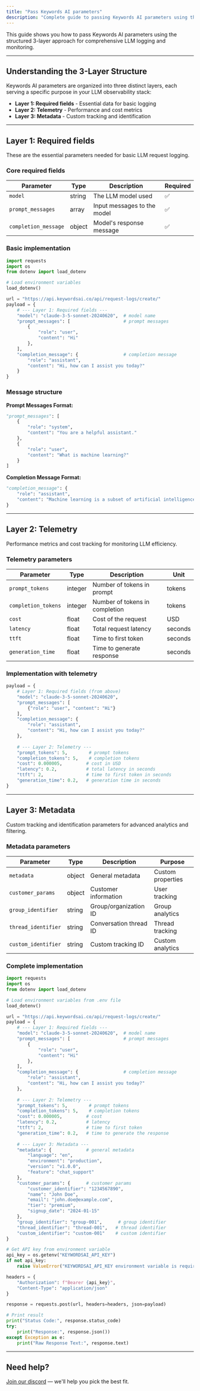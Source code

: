 ```yaml
---
title: "Pass Keywords AI parameters"
description: "Complete guide to passing Keywords AI parameters using the 3-layer approach: required fields, telemetry, and metadata"
---
```


This guide shows you how to pass Keywords AI parameters using the structured 3-layer approach for comprehensive LLM logging and monitoring.

---

## Understanding the 3-Layer Structure

Keywords AI parameters are organized into three distinct layers, each serving a specific purpose in your LLM observability stack:

- **Layer 1: Required fields** - Essential data for basic logging
- **Layer 2: Telemetry** - Performance and cost metrics  
- **Layer 3: Metadata** - Custom tracking and identification

---

## Layer 1: Required fields

These are the essential parameters needed for basic LLM request logging.

### Core required fields

| Parameter | Type | Description | Required |
|-----------|------|-------------|----------|
| `model` | string | The LLM model used | ✅ |
| `prompt_messages` | array | Input messages to the model | ✅ |
| `completion_message` | object | Model's response message | ✅ |

### Basic implementation

```python
import requests
import os
from dotenv import load_dotenv

# Load environment variables
load_dotenv()

url = "https://api.keywordsai.co/api/request-logs/create/"
payload = {
    # --- Layer 1: Required fields ---
    "model": "claude-3-5-sonnet-20240620",  # model name
    "prompt_messages": [                    # prompt messages
        {
            "role": "user",
            "content": "Hi"
        },
    ],
    "completion_message": {                 # completion message
        "role": "assistant",
        "content": "Hi, how can I assist you today?"
    }
}
```

### Message structure

**Prompt Messages Format:**
```python
"prompt_messages": [
    {
        "role": "system",
        "content": "You are a helpful assistant."
    },
    {
        "role": "user", 
        "content": "What is machine learning?"
    }
]
```

**Completion Message Format:**
```python
"completion_message": {
    "role": "assistant",
    "content": "Machine learning is a subset of artificial intelligence..."
}
```

---

## Layer 2: Telemetry

Performance metrics and cost tracking for monitoring LLM efficiency.

### Telemetry parameters

| Parameter | Type | Description | Unit |
|-----------|------|-------------|------|
| `prompt_tokens` | integer | Number of tokens in prompt | tokens |
| `completion_tokens` | integer | Number of tokens in completion | tokens |
| `cost` | float | Cost of the request | USD |
| `latency` | float | Total request latency | seconds |
| `ttft` | float | Time to first token | seconds |
| `generation_time` | float | Time to generate response | seconds |

### Implementation with telemetry

```python
payload = {
    # Layer 1: Required fields (from above)
    "model": "claude-3-5-sonnet-20240620",
    "prompt_messages": [
        {"role": "user", "content": "Hi"}
    ],
    "completion_message": {
        "role": "assistant",
        "content": "Hi, how can I assist you today?"
    },
    
    # --- Layer 2: Telemetry ---
    "prompt_tokens": 5,        # prompt tokens
    "completion_tokens": 5,    # completion tokens  
    "cost": 0.000005,         # cost in USD
    "latency": 0.2,           # total latency in seconds
    "ttft": 2,                # time to first token in seconds
    "generation_time": 0.2,   # generation time in seconds
}
```

---

## Layer 3: Metadata

Custom tracking and identification parameters for advanced analytics and filtering.

### Metadata parameters

| Parameter | Type | Description | Purpose |
|-----------|------|-------------|---------|
| `metadata` | object | General metadata | Custom properties |
| `customer_params` | object | Customer information | User tracking |
| `group_identifier` | string | Group/organization ID | Group analytics |
| `thread_identifier` | string | Conversation thread ID | Thread tracking |
| `custom_identifier` | string | Custom tracking ID | Custom analytics |

### Complete implementation

```python
import requests
import os
from dotenv import load_dotenv

# Load environment variables from .env file
load_dotenv()

url = "https://api.keywordsai.co/api/request-logs/create/"
payload = {
    # --- Layer 1: Required fields ---
    "model": "claude-3-5-sonnet-20240620",  # model name
    "prompt_messages": [                    # prompt messages
        {
            "role": "user",
            "content": "Hi"
        },
    ],
    "completion_message": {                 # completion message
        "role": "assistant",
        "content": "Hi, how can I assist you today?"
    },
    
    # --- Layer 2: Telemetry ---
    "prompt_tokens": 5,        # prompt tokens
    "completion_tokens": 5,    # completion tokens
    "cost": 0.000005,         # cost
    "latency": 0.2,           # latency
    "ttft": 2,                # time to first token
    "generation_time": 0.2,   # time to generate the response
    
    # --- Layer 3: Metadata ---
    "metadata": {             # general metadata
        "language": "en",
        "environment": "production",
        "version": "v1.0.0",
        "feature": "chat_support"
    },
    "customer_params": {      # customer params
        "customer_identifier": "1234567890",
        "name": "John Doe",
        "email": "john.doe@example.com",
        "tier": "premium",
        "signup_date": "2024-01-15"
    },
    "group_identifier": "group-001",      # group identifier
    "thread_identifier": "thread-001",   # thread identifier
    "custom_identifier": "custom-001"    # custom identifier
}

# Get API key from environment variable
api_key = os.getenv("KEYWORDSAI_API_KEY")
if not api_key:
    raise ValueError("KEYWORDSAI_API_KEY environment variable is required")

headers = {
    "Authorization": f"Bearer {api_key}",
    "Content-Type": "application/json"
}

response = requests.post(url, headers=headers, json=payload)

# Print result
print("Status Code:", response.status_code)
try:
    print("Response:", response.json())
except Exception as e:
    print("Raw Response Text:", response.text)
```

---
## Need help?
[Join our discord](https://discord.gg/n6ZPqGP6) — we'll help you pick the best fit.